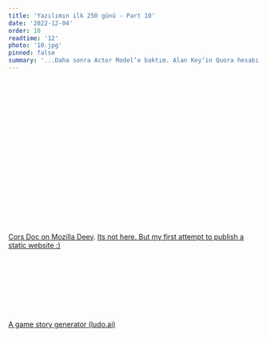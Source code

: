 ```yaml
---
title: 'Yazılımın ilk 250 günü - Part 10'
date: '2022-12-04'
order: 10
readtime: '12'
photo: '10.jpg'
pinned: false
summary: '...Daha sonra Actor Model’e baktım. Alan Key’in Quora hesabı varmış ve oradan birçok soruya yanıt vermiş. Bunu görünce çok fazla etkilendim çünkü gözümde masallardaki kahramanlardan  biri olmuştu. Actor Model’in OOP’den aslında çok da bir farkı olmadığından bahsetmiş. Aslında o ilk oluşturulan pure object oriented mantığı, sonrasında biraz daha class oriented’e döndüğü için; Actor Model’in pure OOP’ye güncel olarak kullanılan OOP’den daha çok benzediğini söylemiş. Sebebi ise mesajlaşmaya odaklanması anladığım kadarıyla. Eşzamanlılık konusundaki artısını anladım fakat pratikte görmediğim için sadece mantık olarak kavradım. Onun dışında Actor Model PHP’de de kullanılabiliyormuş sanırım. Peki neden şimdi Actor Model şu an kullanılan OOP yerine kullanılmıyor diye düşündüm. Bulduğum cevaplar vardı. Fakat tam anlamadım. Tek bağdaştırdığım nokta, şu an neden SmallTalk un kullanılmadığı ile ilgili bir benzerlik olabilir. Tabii ki kullanılıyor bu arada, ayrık (mikroservis gibi. Sadece kavram olarak biliyorum. Detaylarını dair bir fikrim yok) sistemler için özellikle. Fakat  çok yaygın olmadığını anladım.'
---
```


## <Trans i18nKey="blogDetail:part10.1"/>
<Trans i18nKey="blogDetail:part10.2"/>


## <Trans i18nKey="blogDetail:part10.3"/>
<Trans i18nKey="blogDetail:part10.4"/>


## <Trans i18nKey="blogDetail:part10.5"/>
<Trans i18nKey="blogDetail:part10.6"/>
<br/><br/>
<Trans i18nKey="blogDetail:part10.7"/>
<br/><br/>
<Trans i18nKey="blogDetail:part10.8"/>


## <Trans i18nKey="blogDetail:part10.9"/>
<Trans i18nKey="blogDetail:part10.10"/>


## <Trans i18nKey="blogDetail:part10.11"/>
<Trans i18nKey="blogDetail:part10.12"/> 
<br/><br/>
<Trans i18nKey="blogDetail:part10.13"/> 
<br/><br/>
<Trans i18nKey="blogDetail:part10.14"/> 
<br/><br/>
<Trans i18nKey="blogDetail:part10.15"/>


## <Trans i18nKey="blogDetail:part10.16"/>
<Trans i18nKey="blogDetail:part10.17"/>
<br/><br/>
<Trans i18nKey="blogDetail:part10.18"/>


## <Trans i18nKey="blogDetail:part10.19"/>
<Trans i18nKey="blogDetail:part10.20"/> [Cors Doc on Mozilla Deev](https://developer.mozilla.org/en-US/docs/Web/HTTP/CORS). <Trans i18nKey="blogDetail:part10.21"/>  [Its not here. But my first attempt to publish a static website :\)](https://cetinbug.github.io)


## <Trans i18nKey="blogDetail:part10.22"/>
<Trans i18nKey="blogDetail:part10.23"/>
<br/><br/>
<Trans i18nKey="blogDetail:part10.24"/>


## <Trans i18nKey="blogDetail:part10.25"/>
<Trans i18nKey="blogDetail:part10.26"/>
<br/><br/>
<Trans i18nKey="blogDetail:part10.27"/>

[A game story generator (ludo.ai)](ludo.ai) <Trans i18nKey="blogDetail:part10.28"/> 

<Trans i18nKey="blogDetail:part10.29"/>


## <Trans i18nKey="blogDetail:part10.30"/>
<Trans i18nKey="blogDetail:part10.31"/>
<br/><br/>
<Trans i18nKey="blogDetail:part10.32"/>
<br/><br/>
<Trans i18nKey="blogDetail:part10.33"/>
<br/><br/>
<Trans i18nKey="blogDetail:part10.34"/>
<br/><br/>
<Trans i18nKey="blogDetail:part10.35"/>
<br/><br/>
<Trans i18nKey="blogDetail:part10.36"/>

